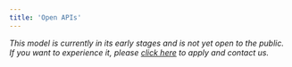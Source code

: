 ```yaml
---
title: 'Open APIs'
---
```


*This model is currently in its early stages and is not yet open to the public. If you want to experience it, please [click here](https://chainbase.com/contact) to apply and contact us.*
